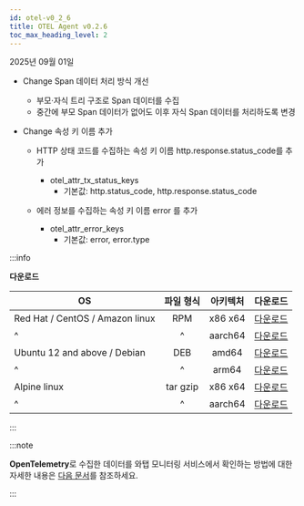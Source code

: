 ```yaml
---
id: otel-v0_2_6
title: OTEL Agent v0.2.6
toc_max_heading_level: 2
---
```


2025년 09월 01일

* <Status priority='1'>Change</Status> Span 데이터 처리 방식 개선 
  * 부모·자식 트리 구조로 Span 데이터를 수집  
  * 중간에 부모 Span 데이터가 없어도 이후 자식 Span 데이터를 처리하도록 변경  

* <Status priority='1'>Change</Status> 속성 키 이름 추가    
  * HTTP 상태 코드를 수집하는 속성 키 이름 http.response.status_code를 추가  
    * otel_attr_tx_status_keys  
      * 기본값: http.status_code, http.response.status_code  

  * 에러 정보를 수집하는 속성 키 이름 error 를 추가  
    * otel_attr_error_keys  
      * 기본값: error, error.type  

:::info

**다운로드**

| OS | 파일 형식 | 아키텍처 | 다운로드 |
| - | :-: | :-: | :-: |
| Red Hat / CentOS / Amazon linux | RPM | x86 x64 | [다운로드](http://repo.whatap.io/centos/6/x86_64/whatap-otel-0.2-6.x86_64) |
| \^ | \^ | aarch64 | [다운로드](http://repo.whatap.io/centos/7/aarch64/whatap-otel-0.2-6.aarch64.rpm) |
| Ubuntu 12 and above / Debian | DEB | amd64 | [다운로드](http://repo.whatap.io/debian/unstable/whatap-otel_0.2.6_amd64.deb) |
| \^ | \^ | arm64 | [다운로드](http://repo.whatap.io/debian/unstable/whatap-otel_0.2.6_arm64.deb) |
| Alpine linux | tar gzip | x86 x64 | [다운로드](http://repo.whatap.io/alpine/x86_64/whatap-otel-0.2.6.tar.gz) |
| \^ | \^ | aarch64 | [다운로드](http://repo.whatap.io/alpine/aarch64/whatap-otel-0.2.6.tar.gz) |

:::

:::note

**OpenTelemetry**로 수집한 데이터를 와탭 모니터링 서비스에서 확인하는 방법에 대한 자세한 내용은 [다음 문서](../../opentelemetry/introduction)를 참조하세요.

:::